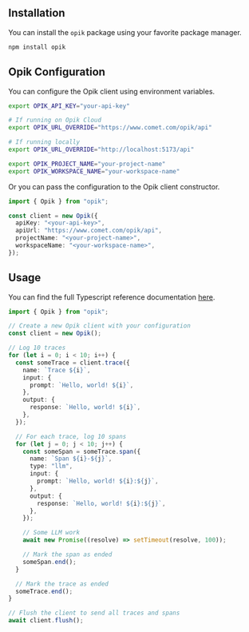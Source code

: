 ## Installation

You can install the `opik` package using your favorite package manager.

```bash
npm install opik
```

## Opik Configuration

You can configure the Opik client using environment variables.

```bash
export OPIK_API_KEY="your-api-key"

# If running on Opik Cloud
export OPIK_URL_OVERRIDE="https://www.comet.com/opik/api"

# If running locally
export OPIK_URL_OVERRIDE="http://localhost:5173/api"

export OPIK_PROJECT_NAME="your-project-name"
export OPIK_WORKSPACE_NAME="your-workspace-name"
```

Or you can pass the configuration to the Opik client constructor.

```typescript
import { Opik } from "opik";

const client = new Opik({
  apiKey: "<your-api-key>",
  apiUrl: "https://www.comet.com/opik/api",
  projectName: "<your-project-name>",
  workspaceName: "<your-workspace-name>",
});
```

## Usage

<Tip>You can find the full Typescript reference documentation [here](https://www.jsdocs.io/package/opik).</Tip>

```typescript
import { Opik } from "opik";

// Create a new Opik client with your configuration
const client = new Opik();

// Log 10 traces
for (let i = 0; i < 10; i++) {
  const someTrace = client.trace({
    name: `Trace ${i}`,
    input: {
      prompt: `Hello, world! ${i}`,
    },
    output: {
      response: `Hello, world! ${i}`,
    },
  });

  // For each trace, log 10 spans
  for (let j = 0; j < 10; j++) {
    const someSpan = someTrace.span({
      name: `Span ${i}-${j}`,
      type: "llm",
      input: {
        prompt: `Hello, world! ${i}:${j}`,
      },
      output: {
        response: `Hello, world! ${i}:${j}`,
      },
    });

    // Some LLM work
    await new Promise((resolve) => setTimeout(resolve, 100));

    // Mark the span as ended
    someSpan.end();
  }

  // Mark the trace as ended
  someTrace.end();
}

// Flush the client to send all traces and spans
await client.flush();
```
